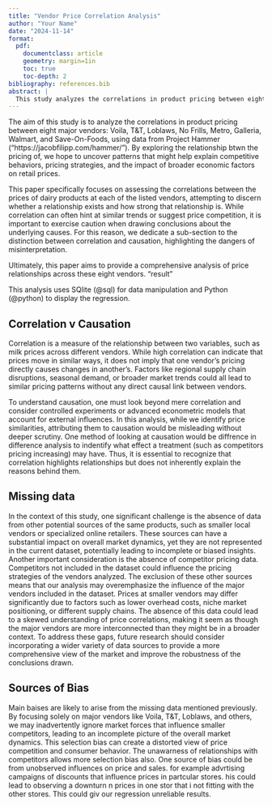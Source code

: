 ```yaml
---
title: "Vendor Price Correlation Analysis"
author: "Your Name"
date: "2024-11-14"
format:
  pdf:
    documentclass: article
    geometry: margin=1in
    toc: true
    toc-depth: 2
bibliography: references.bib
abstract: |
  This study analyzes the correlations in product pricing between eight major vendors using data from Project Hammer, with a focus on correlation versus causation, missing data, and potential biases. The findings aim to better understand competitive behaviors and pricing strategies.
---
```


The aim of this study is to analyze the correlations in product pricing between eight major vendors: Voila, T&T, Loblaws, No Frills, Metro, Galleria, Walmart, and Save-On-Foods, using data from Project Hammer (“https://jacobfilipp.com/hammer/”). By exploring the relationship btwn the pricing of, we hope to uncover patterns that might help explain competitive behaviors, pricing strategies, and the impact of broader economic factors on retail prices.

This paper specifically focuses on assessing the correlations between the prices of dairy products at each of the listed vendors, attempting to discern whether a relationship exists and how strong that relationship is. While correlation can often hint at similar trends or suggest price competition, it is important to exercise caution when drawing conclusions about the underlying causes. For this reason, we dedicate a sub-section to the distinction between correlation and causation, highlighting the dangers of misinterpretation.

Ultimately, this paper aims to provide a comprehensive analysis of price relationships across these eight vendors. "result"

This analysis uses SQlite (@sql) for data manipulation and Python (@python) to display the regression. 


## Correlation v Causation

Correlation is a measure of the relationship between two variables, such as milk prices across different vendors. While high correlation can indicate that prices move in similar ways, it does not imply that one vendor's pricing directly causes changes in another's. Factors like regional supply chain disruptions, seasonal demand, or broader market trends could all lead to similar pricing patterns without any direct causal link between vendors.

To understand causation, one must look beyond mere correlation and consider controlled experiments or advanced econometric models that account for external influences. In this analysis, while we identify price similarities, attributing them to causation would be misleading without deeper scrutiny. One method of looking at causation would be diffrence in difference analysis to indentify what effect a treatment (such as competitors pricing increasing) may have. Thus, it is essential to recognize that correlation highlights relationships but does not inherently explain the reasons behind them.

## Missing data

In the context of this study, one significant challenge is the absence of data from other potential sources of the same products, such as smaller local vendors or specialized online retailers. These sources can have a substantial impact on overall market dynamics, yet they are not represented in the current dataset, potentially leading to incomplete or biased insights.
Another important consideration is the absence of competitor pricing data. Competitors not included in the dataset could influence the pricing strategies of the vendors analyzed.
The exclusion of these other sources means that our analysis may overemphasize the influence of the major vendors included in the dataset. Prices at smaller vendors may differ significantly due to factors such as lower overhead costs, niche market positioning, or different supply chains. The absence of this data could lead to a skewed understanding of price correlations, making it seem as though the major vendors are more interconnected than they might be in a broader context.
To address these gaps, future research should consider incorporating a wider variety of data sources to provide a more comprehensive view of the market and improve the robustness of the conclusions drawn.

## Sources of Bias

Main baises are likely to arise from the missing data mentioned previously. By focusing solely on major vendors like Voila, T&T, Loblaws, and others, we may inadvertently ignore market forces that influence smaller competitors, leading to an incomplete picture of the overall market dynamics. This selection bias can create a distorted view of price competition and consumer behavior. The unawarness of relationships with competitors allows more selection bias also.
One source of bias could be from unobserved influences on price and sales. for example advrtising campaigns of discounts that influence prices in partcular stores. his could lead to observing a downturn n prices in one stor that i not fitting with the other stores. This could giv our regression unreliable results.   



